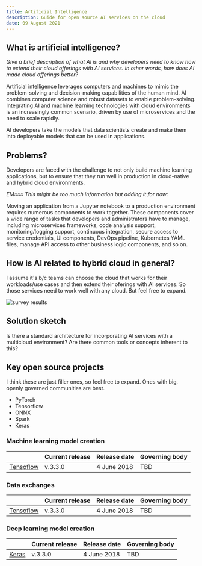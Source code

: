 ```yaml
---
title: Artificial Intelligence
description: Guide for open source AI services on the cloud
date: 09 August 2021
---
```


## What is artificial intelligence?

_Give a brief description of what AI is and why developers need to know how to extend their cloud offerings with AI services. In other words, how does AI made cloud offerings better?_

Artificial intelligence leverages computers and machines to mimic the problem-solving and decision-making capabilities of the human mind. AI combines computer science and robust datasets to enable problem-solving.  Integrating AI and machine learning technologies with cloud environments is an increasingly common scenario, driven by use of microservices and the need to scale rapidly. 

AI developers take the models that data scientists create and make them into deployable models that can be used in applications. 

## Problems?

Developers are faced with the challenge to not only build machine learning applications, but to ensure that they run well in production in cloud-native and hybrid cloud environments. 

_EM:::::: This might be too much information but adding it for now:_

Moving an application from a Jupyter notebook<!--EM: is all AI modeling done in Jupyter notebooks?--> to a production environment requires numerous components to work together. These components cover a wide range of tasks that developers and administrators have to manage, including microservices frameworks, code analysis support, monitoring/logging support, continuous integration, secure access to service credentials, UI components, DevOps pipeline, Kubernetes YAML files, manage API access to other business logic components, and so on.

## How is AI related to hybrid cloud in general?

I assume it's b/c teams can choose the cloud that works for their workloads/use cases and then extend their oferings with AI services. So those services need to work well with any cloud. But feel free to expand.

![survey results](images/survey-ai.png)

## Solution sketch
Is there a standard architecture for incorporating AI services with a multicloud environment? Are there common tools or concepts inherent to this?

## Key open source projects 
I think these are just filler ones, so feel free to expand. Ones with big, openly governed communities are best.

* PyTorch
* Tensorflow
* ONNX
* Spark
* Keras

### Machine learning model creation

|  | Current release | Release date | Governing body |
| - | - | - | - |
| [Tensoflow](https://podman.io/) | v.3.3.0 | 4 June 2018 | TBD |

### Data exchanges
|  | Current release | Release date | Governing body |
| - | - | - | - |
| [Tensoflow](https://podman.io/) | v.3.3.0 | 4 June 2018 | TBD |

### Deep learning model creation
|  | Current release | Release date | Governing body |
| - | - | - | - |
| [Keras](https://podman.io/) | v.3.3.0 | 4 June 2018 | TBD |
